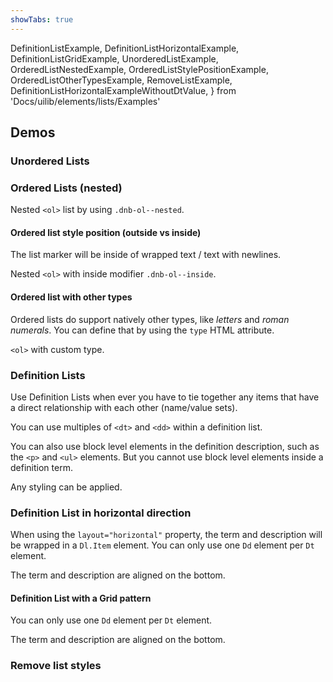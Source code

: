 ```yaml
---
showTabs: true
---
```


  DefinitionListExample,
  DefinitionListHorizontalExample,
  DefinitionListGridExample,
  UnorderedListExample,
  OrderedListNestedExample,
  OrderedListStylePositionExample,
  OrderedListOtherTypesExample,
  RemoveListExample,
  DefinitionListHorizontalExampleWithoutDtValue,
} from 'Docs/uilib/elements/lists/Examples'

## Demos

### Unordered Lists

<UnorderedListExample />

### Ordered Lists (nested)

Nested `<ol>` list by using `.dnb-ol--nested`.

<OrderedListNestedExample />

#### Ordered list style position (outside vs inside)

The list marker will be inside of wrapped text / text with newlines.

Nested `<ol>` with inside modifier `.dnb-ol--inside`.

<OrderedListStylePositionExample />

#### Ordered list with other types

Ordered lists do support natively other types, like _letters_ and _roman numerals_. You can define that by using the `type` HTML attribute.

`<ol>` with custom type.

<OrderedListOtherTypesExample />

### Definition Lists

Use Definition Lists when ever you have to tie together any items that have a direct relationship with each other (name/value sets).

You can use multiples of `<dt>` and `<dd>` within a definition list.

You can also use block level elements in the definition description, such as the `<p>` and `<ul>` elements. But you cannot use block level elements inside a definition term.

Any styling can be applied.

<DefinitionListExample />

### Definition List in horizontal direction

When using the `layout="horizontal"` property, the term and description will be wrapped in a `Dl.Item` element. You can only use one `Dd` element per `Dt` element.

The term and description are aligned on the bottom.

<DefinitionListHorizontalExample />

#### Definition List with a Grid pattern

You can only use one `Dd` element per `Dt` element.

The term and description are aligned on the bottom.

<DefinitionListGridExample />

### Remove list styles

<RemoveListExample />

<VisibleWhenVisualTest>
  <DefinitionListHorizontalExampleWithoutDtValue />
</VisibleWhenVisualTest>
